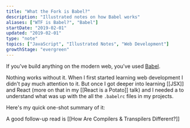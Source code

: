 ```yaml
---
title: "What the Fork is Babel?"
description: "Illustrated notes on how Babel works"
aliases: ["WTF is Babel?", "Babel"]
startDate: "2019-02-01"
updated: "2019-02-01"
type: "note"
topics: ["JavaScript", "Illustrated Notes", "Web Development"]
growthStage: "evergreen"
---
```


<IntroParagraph>

If you've build anything on the modern web, you've used [Babel](https://babeljs.io/).

</IntroParagraph>

Nothing works without it. When I first started learning web development I didn't pay much attention to it. But once I got deeper into learning [[JSX]] and React (more on that in my [[React is a Potato]] talk) and I needed a to understand what was up with the all the `.babelrc` files in my projects.

Here's my quick one-shot summary of it:

<BasicImage
    width="860px"
    alt="Babel is a translator that turns different varieties of JS into ES5 - a commonly shared version"
    src="https://res.cloudinary.com/dg3gyk0gu/image/upload/c_scale,w_900/v1592262873/maggieappleton.com/egghead-course-notes/Babel_Final_Sm_2x.png"
/>

A good follow-up read is [[How Are Compilers & Transpilers Different?]]
